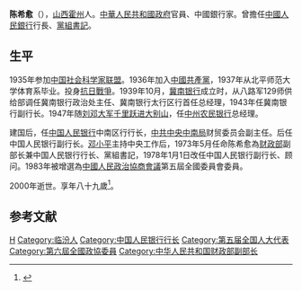 '''陈希愈'''（{{bd|1911年|7月|2000年|7月|catIdx=C陳}}），[[山西|山西]][[霍州|霍州]]人。[[中華人民共和國政府|中華人民共和國政府]]官員、中國銀行家。曾擔任[[中國人民銀行|中國人民銀行]]行長、[[黨委書記|黨組書記]]。

==生平==
1935年参加[[中国社会科学家联盟|中国社会科学家联盟]]。1936年加入[[中國共產黨|中國共產黨]]，1937年从北平师范大学体育系毕业。投身[[抗日戰爭|抗日戰爭]]。1939年10月，[[冀南银行|冀南银行]]成立时，从八路军129师供给部调任冀南银行政治处主任、冀南银行太行区行首任总经理，1943年任冀南银行副行长。1947年随[[刘邓大军|刘邓大军]][[千里跃进大别山|千里跃进大别山]]，任[[中州农民银行|中州农民银行]]总经理。

建国后，任[[中国人民银行|中国人民银行]]中南区行行长，[[中共中央中南局|中共中央中南局]]财贸委员会副主任。后任中国人民银行副行长。[[邓小平|邓小平]]主持中央工作后，1973年5月任命陈希愈為[[财政部|财政部]]副部长兼中国人民银行行长、黨組書記，1978年1月1日改任中国人民银行副行长、顾问。1983年被增選為[[中國人民政治協商會議|中國人民政治協商會議]]第五屆全國委員會委員。

2000年逝世。享年八十九歲<ref>{{cite web|title=中国人民银行第四任行长陈希愈|url=http://finance.sina.com.cn/money/roll/20090804/15106569701.shtml|publisher=新浪财经|accessdate=2012-02-23|archive-date=2014-11-03|archive-url=https://web.archive.org/web/20141103212626/http://finance.sina.com.cn/money/roll/20090804/15106569701.shtml|dead-url=no}}</ref>。

==参考文献==
{{reflist}}
{{start box}}
{{s-off}}
{{s-before|{{box|[[胡立教|胡立教]]}}（代）}}
{{s-title|[[中国人民银行|中国人民银行]]行长|1973年—1978年}}
{{s-after|{{box|[[李葆華|李葆華]]}}|}}
{{end box}}

{{中国人民银行行长}}
{{Authority control}}
{{DEFAULTSORT:C}}
[[Category:陳姓|H]]
[[Category:临汾人|Category:临汾人]]
[[Category:中国人民银行行长|Category:中国人民银行行长]]
[[Category:第五届全国人大代表|Category:第五届全国人大代表]]
[[Category:第六屆全國政協委員|Category:第六屆全國政協委員]]
[[Category:中华人民共和国财政部副部长|Category:中华人民共和国财政部副部长]]
